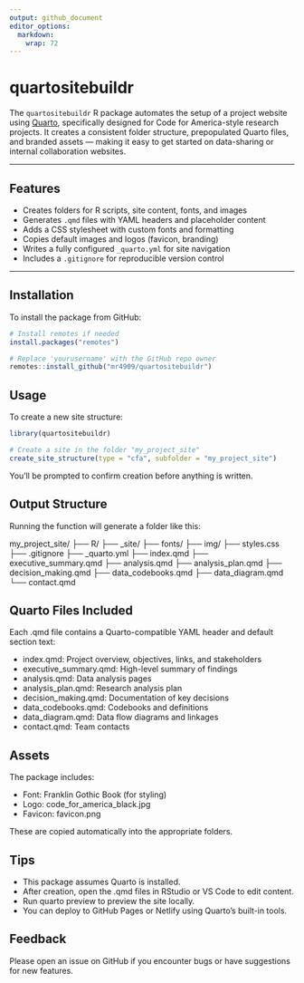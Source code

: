 ```yaml
---
output: github_document
editor_options: 
  markdown: 
    wrap: 72
---
```


# quartositebuildr

The `quartositebuildr` R package automates the setup of a project
website using [Quarto](https://quarto.org/), specifically designed for
Code for America-style research projects. It creates a consistent folder
structure, prepopulated Quarto files, and branded assets — making it
easy to get started on data-sharing or internal collaboration websites.

------------------------------------------------------------------------

## Features

-   Creates folders for R scripts, site content, fonts, and images
-   Generates `.qmd` files with YAML headers and placeholder content
-   Adds a CSS stylesheet with custom fonts and formatting
-   Copies default images and logos (favicon, branding)
-   Writes a fully configured `_quarto.yml` for site navigation
-   Includes a `.gitignore` for reproducible version control

------------------------------------------------------------------------

## Installation

To install the package from GitHub:

``` r
# Install remotes if needed
install.packages("remotes")

# Replace 'yourusername' with the GitHub repo owner
remotes::install_github("mr4909/quartositebuildr")
```

## Usage

To create a new site structure:

```r
library(quartositebuildr)

# Create a site in the folder "my_project_site"
create_site_structure(type = "cfa", subfolder = "my_project_site")
```

You’ll be prompted to confirm creation before anything is written.

## Output Structure

Running the function will generate a folder like this:

my_project_site/ 
├── R/ 
├── _site/ 
├── fonts/ 
├── img/ 
├── styles.css
├── .gitignore 
├── _quarto.yml 
├── index.qmd 
├── executive_summary.qmd
├── analysis.qmd 
├── analysis_plan.qmd 
├── decision_making.qmd 
├── data_codebooks.qmd 
├── data_diagram.qmd 
└── contact.qmd

## Quarto Files Included

Each .qmd file contains a Quarto-compatible YAML header and default
section text:

-   index.qmd: Project overview, objectives, links, and stakeholders
-   executive_summary.qmd: High-level summary of findings
-   analysis.qmd: Data analysis pages
-   analysis_plan.qmd: Research analysis plan
-   decision_making.qmd: Documentation of key decisions
-   data_codebooks.qmd: Codebooks and definitions
-   data_diagram.qmd: Data flow diagrams and linkages
-   contact.qmd: Team contacts

## Assets

The package includes:

-   Font: Franklin Gothic Book (for styling)
-   Logo: code_for_america_black.jpg
-   Favicon: favicon.png

These are copied automatically into the appropriate folders.

## Tips

-   This package assumes Quarto is installed.
-   After creation, open the .qmd files in RStudio or VS Code to edit
    content.
-   Run quarto preview to preview the site locally.
-   You can deploy to GitHub Pages or Netlify using Quarto’s built-in
    tools.

## Feedback

Please open an issue on GitHub if you encounter bugs or have suggestions
for new features.
